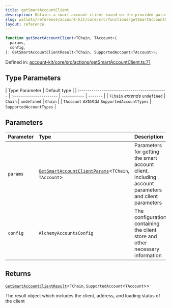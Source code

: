 ```yaml
---
title: getSmartAccountClient
description: Obtains a smart account client based on the provided parameters and configuration. Supports creating any of the SupportAccountTypes in Account Kit. If the signer is not connected, or an account is already being intializes, this results in a loading state.
slug: wallets/reference/account-kit/core/src/functions/getSmartAccountClient
layout: reference
---
```


```ts
function getSmartAccountClient<TChain, TAccount>(
  params,
  config,
): GetSmartAccountClientResult<TChain, SupportedAccount<TAccount>>;
```

Defined in: [account-kit/core/src/actions/getSmartAccountClient.ts:71](https://github.com/alchemyplatform/aa-sdk/blob/923a52171f7246172caf350853843e6680197da9/account-kit/core/src/actions/getSmartAccountClient.ts#L71)

## Type Parameters

| Type Parameter                               | Default type            |
| :------------------------------------------- | :---------------------- | ----------- | ------- |
| `TChain` _extends_ `undefined`               | `Chain`                 | `undefined` | `Chain` |
| `TAccount` _extends_ `SupportedAccountTypes` | `SupportedAccountTypes` |

## Parameters

| Parameter | Type                                                                                                    | Description                                                                                         |
| :-------- | :------------------------------------------------------------------------------------------------------ | :-------------------------------------------------------------------------------------------------- |
| `params`  | [`GetSmartAccountClientParams`](../type-aliases/GetSmartAccountClientParams.mdx)\<`TChain`, `TAccount`> | Parameters for getting the smart account client, including account parameters and client parameters |
| `config`  | `AlchemyAccountsConfig`                                                                                 | The configuration containing the client store and other necessary information                       |

## Returns

[`GetSmartAccountClientResult`](../type-aliases/GetSmartAccountClientResult.mdx)\<`TChain`, `SupportedAccount`\<`TAccount`>>

The result object which includes the client, address, and loading status of the client
